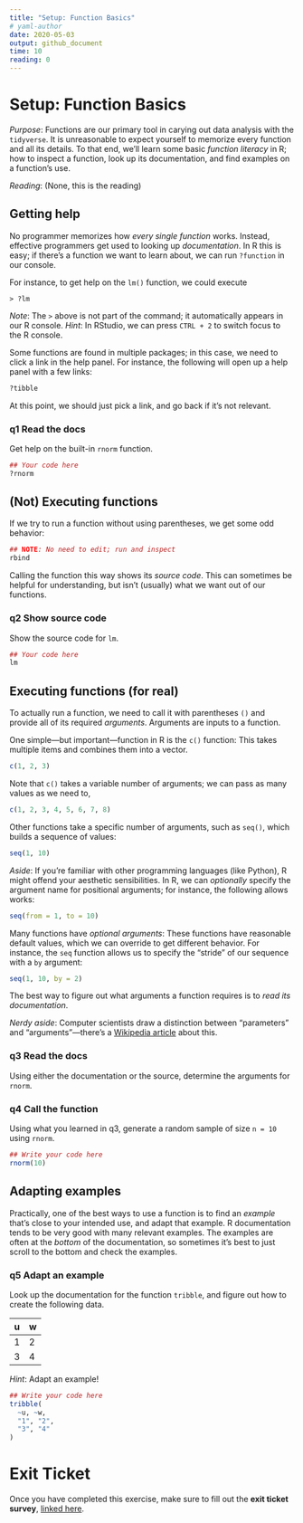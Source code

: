 ```yaml
---
title: "Setup: Function Basics"
# yaml-author
date: 2020-05-03
output: github_document
time: 10
reading: 0
---
```


# Setup: Function Basics

*Purpose*: Functions are our primary tool in carying out data analysis with the `tidyverse`. It is unreasonable to expect yourself to memorize every function and all its details. To that end, we'll learn some basic *function literacy* in R; how to inspect a function, look up its documentation, and find examples on a function's use.

*Reading*: (None, this is the reading)

## Getting help

No programmer memorizes how *every single function* works. Instead, effective programmers get used to looking up *documentation*. In R this is easy; if there's a function we want to learn about, we can run `?function` in our console.

For instance, to get help on the `lm()` function, we could execute

`> ?lm`

*Note*: The `>` above is not part of the command; it automatically appears in our R console. *Hint*: In RStudio, we can press `CTRL + 2` to switch focus to the R console.

Some functions are found in multiple packages; in this case, we need to click a link in the help panel. For instance, the following will open up a help panel with a few links:

```r
?tibble
```

At this point, we should just pick a link, and go back if it's not relevant.

### **q1** Read the docs

Get help on the built-in `rnorm` function.

```r
## Your code here
?rnorm
```

## (Not) Executing functions

If we try to run a function without using parentheses, we get some odd behavior:

```r
## NOTE: No need to edit; run and inspect
rbind
```

Calling the function this way shows its *source code*. This can sometimes be helpful for understanding, but isn't (usually) what we want out of our functions.

### **q2** Show source code

Show the source code for `lm`.

```r
## Your code here
lm
```

## Executing functions (for real)

To actually run a function, we need to call it with parentheses `()` and provide all of its required *arguments*. Arguments are inputs to a function.

One simple---but important---function in R is the `c()` function: This takes multiple items and combines them into a vector.

```r
c(1, 2, 3)
```

Note that `c()` takes a variable number of arguments; we can pass as many values as we need to,

```r
c(1, 2, 3, 4, 5, 6, 7, 8)
```

Other functions take a specific number of arguments, such as `seq()`, which builds a sequence of values:

```r
seq(1, 10)
```

*Aside*: If you're familiar with other programming languages (like Python), R might offend your aesthetic sensibilities. In R, we can *optionally* specify the argument name for positional arguments; for instance, the following allows works:

```r
seq(from = 1, to = 10)
```

Many functions have *optional arguments*: These functions have reasonable default values, which we can override to get different behavior. For instance, the `seq` function allows us to specify the "stride" of our sequence with a `by` argument:

```r
seq(1, 10, by = 2)
```

The best way to figure out what arguments a function requires is to *read its documentation*.

*Nerdy aside*: Computer scientists draw a distinction between "parameters" and "arguments"---there's a [Wikipedia article](https://en.wikipedia.org/wiki/Parameter_(computer_programming)) about this.

### **q3** Read the docs

Using either the documentation or the source, determine the arguments for `rnorm`.

### **q4** Call the function

Using what you learned in q3, generate a random sample of size `n = 10` using `rnorm`.

```r
## Write your code here
rnorm(10)
```

## Adapting examples

Practically, one of the best ways to use a function is to find an *example* that's close to your intended use, and adapt that example. R documentation tends to be very good with many relevant examples. The examples are often at the *bottom* of the documentation, so sometimes it's best to just scroll to the bottom and check the examples.

### **q5** Adapt an example

Look up the documentation for the function `tribble`, and figure out how to create the following data.

| u   | w   |
|-----|-----|
| 1   | 2   |
| 3   | 4   |

*Hint*: Adapt an example!

```r
## Write your code here
tribble(
  ~u, ~w,
  "1", "2",
  "3", "4"
)
```

<!-- include-exit-ticket -->

# Exit Ticket

<!-- -------------------------------------------------- -->

Once you have completed this exercise, make sure to fill out the **exit ticket survey**, [linked here](https://docs.google.com/forms/d/e/1FAIpQLSeuq2LFIwWcm05e8-JU84A3irdEL7JkXhMq5Xtoalib36LFHw/viewform?usp=pp_url&entry.693978880=e-setup02-functions-assignment.Rmd).
